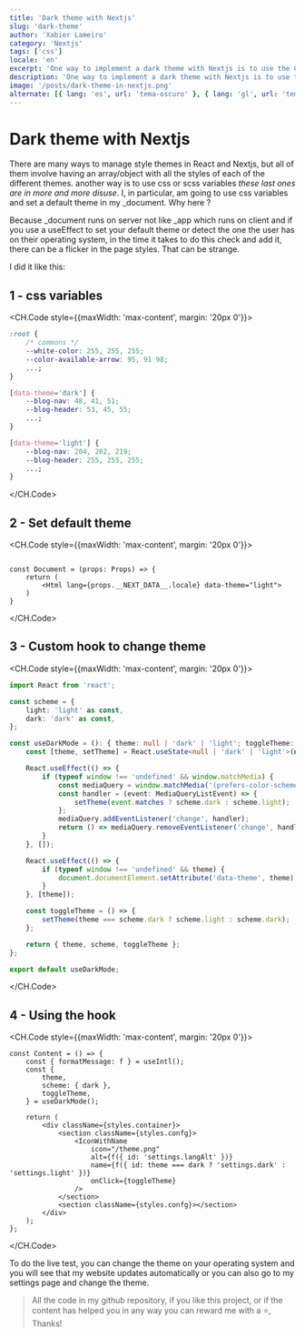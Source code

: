 ```yaml
---
title: 'Dark theme with Nextjs'
slug: 'dark-theme'
author: 'Xabier Lameiro'
category: 'Nextjs'
tags: ['css']
locale: 'en'
excerpt: 'One way to implement a dark theme with Nextjs is to use the CSS variables and once hooked to the theme change event, change the value of the variables.'
description: 'One way to implement a dark theme with Nextjs is to use the CSS variables and once hooked to the theme change event, change the value of the variables.'
image: '/posts/dark-theme-in-nextjs.png'
alternate: [{ lang: 'es', url: 'tema-oscuro' }, { lang: 'gl', url: 'tema-escuro' }]
---
```


# Dark theme with Nextjs

<Date date="02-03-2023" />

<GoogleAdsense />

There are many ways to manage style themes in React and Nextjs, but all of them involve having an array/object with all the styles of each of the different themes.
another way is to use css or scss variables _these last ones are in more and more disuse_. I, in particular, am going to use css variables and set a default theme in my \_document. Why here ?

Because \_document runs on server not like \_app which runs on client and if you use a useEffect to set your default theme or detect the one the user has on their operating system,
in the time it takes to do this check and add it, there can be a flicker in the page styles. That can be strange.

I did it like this:

## 1 - css variables

<CH.Code style={{maxWidth: 'max-content', margin: '20px 0'}}>

```css globals.css
:root {
    /* commons */
    --white-color: 255, 255, 255;
    --color-available-arrow: 95, 91 98;
    ...;
}

[data-theme='dark'] {
    --blog-nav: 48, 41, 51;
    --blog-header: 53, 45, 55;
    ...;
}

[data-theme='light'] {
    --blog-nav: 204, 202, 219;
    --blog-header: 255, 255, 255;
    ...;
}
```

</CH.Code>

## 2 - Set default theme

<CH.Code style={{maxWidth: 'max-content', margin: '20px 0'}}>

```tsx _document.tsx mark=4

const Document = (props: Props) => {
    return (
        <Html lang={props.__NEXT_DATA__.locale} data-theme="light">
    )
}

```

</CH.Code>

## 3 - Custom hook to change theme

<CH.Code style={{maxWidth: 'max-content', margin: '20px 0'}}>

```ts useDarkMode.ts
import React from 'react';

const scheme = {
    light: 'light' as const,
    dark: 'dark' as const,
};

const useDarkMode = (): { theme: null | 'dark' | 'light'; toggleTheme: () => void; scheme: typeof scheme } => {
    const [theme, setTheme] = React.useState<null | 'dark' | 'light'>(null);

    React.useEffect(() => {
        if (typeof window !== 'undefined' && window.matchMedia) {
            const mediaQuery = window.matchMedia('(prefers-color-scheme: dark)');
            const handler = (event: MediaQueryListEvent) => {
                setTheme(event.matches ? scheme.dark : scheme.light);
            };
            mediaQuery.addEventListener('change', handler);
            return () => mediaQuery.removeEventListener('change', handler);
        }
    }, []);

    React.useEffect(() => {
        if (typeof window !== 'undefined' && theme) {
            document.documentElement.setAttribute('data-theme', theme);
        }
    }, [theme]);

    const toggleTheme = () => {
        setTheme(theme === scheme.dark ? scheme.light : scheme.dark);
    };

    return { theme, scheme, toggleTheme };
};

export default useDarkMode;
```

</CH.Code>

## 4 - Using the hook

<CH.Code style={{maxWidth: 'max-content', margin: '20px 0'}}>

```tsx settings.tsx mark=3,4,5,6,15,16
const Content = () => {
    const { formatMessage: f } = useIntl();
    const {
        theme,
        scheme: { dark },
        toggleTheme,
    } = useDarkMode();

    return (
        <div className={styles.container}>
            <section className={styles.confg}>
                <IconWithName
                    icon="/theme.png"
                    alt={f({ id: 'settings.langAlt' })}
                    name={f({ id: theme === dark ? 'settings.dark' : 'settings.light' })}
                    onClick={toggleTheme}
                />
            </section>
            <section className={styles.confg}></section>
        </div>
    );
};
```

</CH.Code>

To do the live test, you can change the theme on your operating system and you will see that my website updates automatically or you can also go to my settings page and change the theme.

> All the code in my github repository, if you like this project, or if the content has helped you in any way you can reward me with a ⭐️, Thanks!
